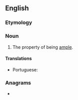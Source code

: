 ==English==

===Etymology===
{{suffix|en|ample|ness}}

===Noun===
{{en-noun|-}}

# The property of being [[ample]].

====Translations====
{{trans-top|the property of being ample in extent}}
* Portuguese: {{t+|pt|amplidão|f}}
{{trans-mid}}
{{trans-bottom}}

===Anagrams===
* {{anagrams|en|Speelmans|ensamples}}